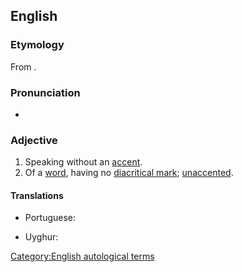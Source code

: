 ==English==

===Etymology===
From {{suffix|en|accent|less}}.

===Pronunciation===
* {{a|GenAm}} {{IPA|/ˈæk.sɛnt.ləs/|lang=en}}

===Adjective===
{{en-adj}}

# Speaking without an [[accent]].
# Of a [[word]], having no [[diacritical mark]]; [[unaccented]].

====Translations====
{{trans-top|speaking without an accent}}
* Portuguese: {{t|pt|[[sem]] [[sotaque]]}}
{{trans-mid}}
* Uyghur: {{t|ug|ئۇرغۇسىز}}
{{trans-bottom}}

{{trans-see|unaccented}}

[[Category:English autological terms]]